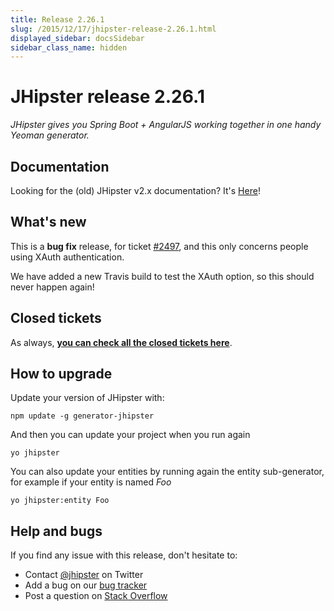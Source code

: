 ```yaml
---
title: Release 2.26.1
slug: /2015/12/17/jhipster-release-2.26.1.html
displayed_sidebar: docsSidebar
sidebar_class_name: hidden
---
```


JHipster release 2.26.1
==================

*JHipster gives you Spring Boot + AngularJS working together in one handy Yeoman generator.*

Documentation
----------

Looking for the (old) JHipster v2.x documentation? It's [Here](https://www.jhipster.tech/documentation-archive/)!

What's new
----------

This is a **bug fix** release, for ticket [#2497](https://github.com/jhipster/generator-jhipster/issues/2497), and this only concerns people using XAuth authentication.

We have added a new Travis build to test the XAuth option, so this should never happen again!

Closed tickets
------------

As always, __[you can check all the closed tickets here](https://github.com/jhipster/generator-jhipster/issues?q=milestone%3A2.26.1+is%3Aclosed)__.

How to upgrade
------------

Update your version of JHipster with:

```
npm update -g generator-jhipster
```

And then you can update your project when you run again

```
yo jhipster
```

You can also update your entities by running again the entity sub-generator, for example if your entity is named _Foo_

```
yo jhipster:entity Foo
```

Help and bugs
--------------

If you find any issue with this release, don't hesitate to:

- Contact [@jhipster](https://twitter.com/jhipster) on Twitter
- Add a bug on our [bug tracker](https://github.com/jhipster/generator-jhipster/issues?state=open)
- Post a question on [Stack Overflow](http://stackoverflow.com/tags/jhipster/info)
